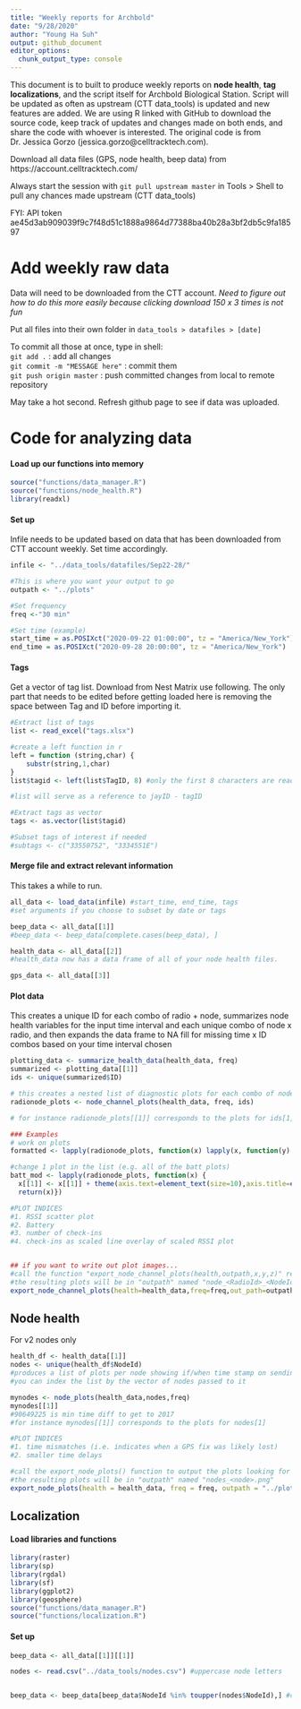 ```yaml
---
title: "Weekly reports for Archbold"
date: "9/28/2020"
author: "Young Ha Suh"  
output: github_document
editor_options: 
  chunk_output_type: console
---
```


This document is to built to produce weekly reports on **node health**, **tag localizations**, and the script itself for Archbold Biological Station. Script will be updated as often as upstream (CTT data_tools) is updated and new features are added. We are using R linked with GitHub to download the source code, keep track of updates and changes made on both ends, and share the code with whoever is interested. The original code is from Dr. Jessica Gorzo (jessica.gorzo@celltracktech.com). 

Download all data files (GPS, node health, beep data) from https://account.celltracktech.com/

Always start the session with `git pull upstream master` in Tools > Shell to pull any chances made upstream (CTT data_tools)

FYI: API token ae45d3ab909039f9c7f48d51c1888a9864d77388ba40b28a3bf2db5c9fa18597

# Add weekly raw data

Data will need to be downloaded from the CTT account. *Need to figure out how to do this more easily because clicking download 150 x 3 times is not fun*

Put all files into their own folder in `data_tools > datafiles > [date]`

To commit all those at once, type in shell:  
   `git add .` : add all changes    
   `git commit -m "MESSAGE here"` : commit them   
   `git push origin master` : push committed changes from local to remote repository
   
May take a hot second. Refresh github page to see if data was uploaded.    


# Code for analyzing data

#### Load up our functions into memory
```r
source("functions/data_manager.R")
source("functions/node_health.R")
library(readxl)
```


#### Set up 
Infile needs to be updated based on data that has been downloaded from CTT account weekly. Set time accordingly.
```r
infile <- "../data_tools/datafiles/Sep22-28/" 

#This is where you want your output to go
outpath <- "../plots"

#Set frequency
freq <-"30 min"

#Set time (example)
start_time = as.POSIXct("2020-09-22 01:00:00", tz = "America/New_York")
end_time = as.POSIXct("2020-09-28 20:00:00", tz = "America/New_York")
```

#### Tags
Get a vector of tag list. Download from Nest Matrix use following. The only part that needs to be edited before getting loaded here is removing the space between Tag and ID before importing it.
```r
#Extract list of tags
list <- read_excel("tags.xlsx")

#create a left function in r
left = function (string,char) {
    substr(string,1,char)
}
list$tagid <- left(list$TagID, 8) #only the first 8 characters are read as tag ID

#list will serve as a reference to jayID - tagID

#Extract tags as vector
tags <- as.vector(list$tagid)

#Subset tags of interest if needed
#subtags <- c("33550752", "3334551E")
```

#### Merge file and extract relevant information
This takes a while to run. 
```r
all_data <- load_data(infile) #start_time, end_time, tags
#set arguments if you choose to subset by date or tags

beep_data <- all_data[[1]]
#beep_data <- beep_data[complete.cases(beep_data), ]

health_data <- all_data[[2]]
#health_data now has a data frame of all of your node health files. 

gps_data <- all_data[[3]]
```


#### Plot data
This creates a unique ID for each combo of radio + node, summarizes node health variables for the input time interval and each unique combo of node x radio, and then expands the data frame to NA fill for missing time x ID combos based on your time interval chosen
```r
plotting_data <- summarize_health_data(health_data, freq)
summarized <- plotting_data[[1]]
ids <- unique(summarized$ID)

# this creates a nested list of diagnostic plots for each combo of node and radio ID. You can index the list by the vector of node x ID combos passed to it
radionode_plots <- node_channel_plots(health_data, freq, ids)

# for instance radionode_plots[[1]] corresponds to the plots for ids[1]

### Examples
# work on plots
formatted <- lapply(radionode_plots, function(x) lapply(x, function(y) y + theme(axis.text=element_text(size=10),axis.title=element_text(size=30,face="bold"))))

#change 1 plot in the list (e.g. all of the batt plots)
batt_mod <- lapply(radionode_plots, function(x) {
  x[[1]] <- x[[1]] + theme(axis.text=element_text(size=10),axis.title=element_text(size=30,face="bold"))
  return(x)})

#PLOT INDICES
#1. RSSI scatter plot
#2. Battery
#3. number of check-ins
#4. check-ins as scaled line overlay of scaled RSSI plot


## if you want to write out plot images...
#call the function "export_node_channel_plots(health,outpath,x,y,z)" replacing x, y, z with the integer index of the plot desired for each of the 3 panels
#the resulting plots will be in "outpath" named "node_<RadioId>_<NodeId>.png"
export_node_channel_plots(health=health_data,freq=freq,out_path=outpath,x=4,y=2,z=1)

```

## Node health
For v2 nodes only
```r
health_df <- health_data[[1]]
nodes <- unique(health_df$NodeId)
#produces a list of plots per node showing if/when time stamp on sending vs. receiving mismatches occur, and if there are NA values
#you can index the list by the vector of nodes passed to it

mynodes <- node_plots(health_data,nodes,freq)
mynodes[[1]]
#90649225 is min time diff to get to 2017
#for instance mynodes[[1]] corresponds to the plots for nodes[1]

#PLOT INDICES
#1. time mismatches (i.e. indicates when a GPS fix was likely lost)
#2. smaller time delays

#call the export_node_plots() function to output the plots looking for time stamp mismatches
#the resulting plots will be in "outpath" named "nodes_<node>.png"
export_node_plots(health = health_data, freq = freq, outpath = "../plots", x = 5,y = 4, z = 1)
```


## Localization

#### Load libraries and functions
```r
library(raster)
library(sp)
library(rgdal)
library(sf)
library(ggplot2)
library(geosphere)
source("functions/data_manager.R")
source("functions/localization.R")
```

#### Set up
```r
beep_data <- all_data[[1]][[1]]

nodes <- read.csv("../data_tools/nodes.csv") #uppercase node letters


beep_data <- beep_data[beep_data$NodeId %in% toupper(nodes$NodeId),] #c("326317", "326584", "3282fa", "3285ae", "3288f4")

```

